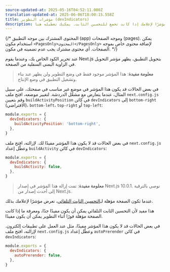 ```yaml
---
source-updated-at: 2025-05-16T04:52:11.000Z
translation-updated-at: 2025-06-06T18:00:15.558Z
title: مؤشرات التطوير (devIndicators)
description: تتضمن الصفحات المُحسنة مؤشرًا لإعلامك إذا كانت تخضع للتحسين الثابت. يمكنك تعطيله هنا.
---
```


{/* المحتوى المشترك بين موجه التطبيق (app) وموجه الصفحات (pages). يمكن استخدام مكون `<PagesOnly>المحتوى</PagesOnly>` لإضافة محتوى خاص بموجه الصفحات. أي محتوى مشترك يجب عدم تضمينه في مكون. */}

<AppOnly>

عند تحرير الكود الخاص بك، وعندما يقوم Next.js بتحويل التطبيق، يظهر مؤشر التحويل في الزاوية اليمنى السفلية من الصفحة.

> **معلومة مفيدة**: هذا المؤشر موجود فقط في وضع التطوير ولن يظهر عند بناء وتشغيل التطبيق في وضع الإنتاج.

في بعض الحالات قد يكون هذا المؤشر في موضع غير مناسب في صفحتك، على سبيل المثال، عندما يتعارض مع مشغّل الدردشة. لتغيير موضعه، افتح ملف `next.config.js` وقم بتعيين `buildActivityPosition` في كائن `devIndicators` إلى `bottom-right` (الافتراضي)، `bottom-left`، `top-right` أو `top-left`:

```js filename="next.config.js"
module.exports = {
  devIndicators: {
    buildActivityPosition: 'bottom-right',
  },
}
```

في بعض الحالات قد لا يكون هذا المؤشر مفيدًا لك. لإزالته، افتح ملف `next.config.js` وعطّل إعداد `buildActivity` في كائن `devIndicators`:

```js filename="next.config.js"
module.exports = {
  devIndicators: {
    buildActivity: false,
  },
}
```

</AppOnly>

<PagesOnly>

> **معلومة مفيدة**: تمت إزالة هذا المؤشر في إصدار Next.js 10.0.1. نوصي بالترقية إلى أحدث إصدار من Next.js.

عندما تكون الصفحة مؤهلة لـ[التحسين الثابت التلقائي](/docs/pages/building-your-application/rendering/automatic-static-optimization)، نعرض مؤشرًا لإعلامك بذلك.

هذا مفيد لأن التحسين الثابت التلقائي يمكن أن يكون مفيدًا جدًا، ومعرفة ما إذا كانت الصفحة مؤهلة فورًا أثناء التطوير يمكن أن يكون مفيدًا.

في بعض الحالات قد لا يكون هذا المؤشر مفيدًا، مثل عند العمل على تطبيقات إلكترون. لإزالته، افتح ملف `next.config.js` وعطّل إعداد `autoPrerender` في كائن `devIndicators`:

```js filename="next.config.js"
module.exports = {
  devIndicators: {
    autoPrerender: false,
  },
}
```

</PagesOnly>